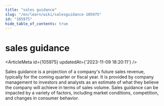 ```yaml
---
title: "sales guidance"
slug: "/en/learn/wiki/salesguidance-105975"
id: "105975"
hide_table_of_contents: true
---
```



# sales guidance

<ArticleMeta id={105975} updatedAt={'2023-11-09 18:20:11'} />
<div className='border-solid border-b border-t-0 my-4 border-[var(--ifm-color-gray-300)]' />

Sales guidance is a projection of a company's future sales revenue, typically for the coming quarter or fiscal year. It is provided by company management to investors and analysts as an estimate of what they believe the company will achieve in terms of sales volume. Sales guidance can be impacted by a variety of factors, including market conditions, competition, and changes in consumer behavior.
